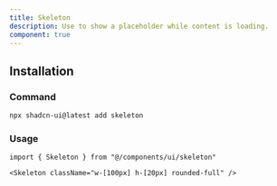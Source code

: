 ```yaml
---
title: Skeleton
description: Use to show a placeholder while content is loading.
component: true
---
```


<ComponentPreview name="skeleton-demo" />

## Installation

<Steps>

### Command

```bash
npx shadcn-ui@latest add skeleton
```

### Usage

```tsx
import { Skeleton } from "@/components/ui/skeleton"
```

```tsx
<Skeleton className="w-[100px] h-[20px] rounded-full" />
```

</Steps>
